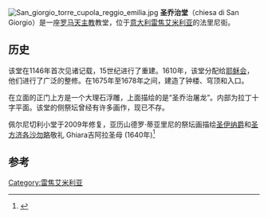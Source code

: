 [[File:San_giorgio_torre_cupola_reggio_emilia.jpg|thumb]]
'''圣乔治堂'''（chiesa di San Giorgio）是一座[[罗马天主教|罗马天主教]]教堂，位于[[意大利|意大利]][[雷焦艾米利亚|雷焦艾米利亚]]的法里尼街。 

==历史==
该堂在1146年首次见诸记载，15世纪进行了重建。1610年，该堂分配给[[耶稣会|耶稣会]]，他们进行了广泛的整修。在1675年至1678年之间，建造了钟楼、穹顶和入口。

在立面的正门上方是一个大理石浮雕，上面描绘的是“圣乔治屠龙”。内部为拉丁十字平面。该堂的侧祭坛曾经有许多画作，现已不存。

佩尔尼切利小堂于2009年修复，亚历山德罗·蒂亚里尼的祭坛画描绘[[圣伊纳爵|圣伊纳爵]]和[[圣方济各沙勿略|圣方济各沙勿略]]敬礼 Ghiara吉阿拉圣母 (1640年)<ref>{{Cite web |url=http://turismo.comune.re.it/en/reggio-emilia/discover-the-area/art-and-culture/churches-baptisteries/st-george-church |title=office of Reggio Emilia |accessdate=2020-07-02 |archive-date=2020-08-30 |archive-url=https://web.archive.org/web/20200830085903/https://turismo.comune.re.it/en/reggio-emilia/discover-the-area/art-and-culture/churches-baptisteries/st-george-church/ |dead-url=no }}</ref>

==参考==
{{reflist}}
{{coord|44.6511|N|10.6203|E|source:wikidata|display=title}}
[[Category:雷焦艾米利亚|Category:雷焦艾米利亚]]
